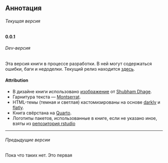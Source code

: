 

## Аннотация {#abstract .unnumbered}

:::{.callout-note .version appearance="simple"}
###### Текущая версия {.unnumbered}

**0.0.1**
:::

:::{.callout-warning .version appearance="simple"}
###### Dev-версия {.unnumbered}

Эта версия книги в процессе разработки. В ней могут содержаться ошибки, баги и недоделки.
Текущий релиз находится [здесь](../cr/).
:::


<!--- ## Благодарности {#acknowledgement .unnumbered} --->


#### Attribution {#attribution .unnumbered}

* В дизайне книги использовано [изображение](https://unsplash.com/photos/a-black-and-white-photo-of-a-bunch-of-cubes-gC_aoAjQl2Q) от [Shubham Dhage](https://unsplash.com/@theshubhamdhage).
* Гарнитура текста --- [Montserrat](https://fonts.google.com/specimen/Montserrat).
* HTML-темы (темная и светлая) кастомизированы на основе [darkly](https://bootswatch.com/darkly/) и [flatly](https://bootswatch.com/flatly/).
* Книга свёрстана на [Quarto](https://quarto.org/).
* Логотипы пакетов, использованные в книге, если не указано иное, взяты из [репозитория rstudio](https://github.com/rstudio/hex-stickers/tree/main)



***

:::{.callout-note appearance="simple" collapse="true"}
###### Предыдущие версии {.unnumbered}

Пока что таких нет. Это первая

<!--* [0.0.00](../prev/0.0.00)--->

:::
